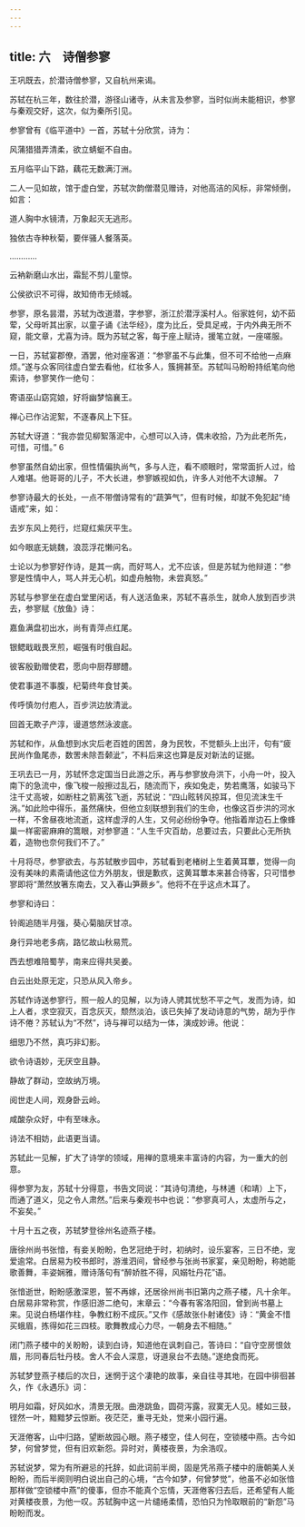```yaml
---
---
---
```

title: 六　诗僧参寥
---




王巩既去，於潜诗僧参寥，又自杭州来谒。

苏轼在杭三年，数往於潜，游径山诸寺，从未言及参寥，当时似尚未能相识，参寥与秦观交好，这次，似为秦所引见。

参寥曾有《临平道中》一首，苏轼十分欣赏，诗为：

风蒲猎猎弄清柔，欲立蜻蜓不自由。

五月临平山下路，藕花无数满汀洲。



二人一见如故，馆于虚白堂，苏轼次韵僧潜见赠诗，对他高洁的风标，非常倾倒，如言：

道人胸中水镜清，万象起灭无逃形。

独依古寺种秋菊，要伴骚人餐落英。

…………

云衲新磨山水出，霜髭不剪儿童惊。

公侯欲识不可得，故知倚市无倾城。



参寥，原名昙潜，苏轼为改道潜，字参寥，浙江於潜浮溪村人。俗家姓何，幼不茹荤，父母听其出家，以童子诵《法华经》，度为比丘，受具足戒，于内外典无所不窥，能文章，尤喜为诗。既为苏轼之客，每于座上赋诗，援笔立就，一座嗟服。

一日，苏轼宴郡僚，酒罢，他对座客道：“参寥虽不与此集，但不可不给他一点麻烦。”遂与众客同往虚白堂去看他，红妆多人，簇拥甚至。苏轼叫马盼盼持纸笔向他索诗，参寥笑作一绝句：

寄语巫山窈窕娘，好将幽梦恼襄王。

禅心已作沾泥絮，不逐春风上下狂。



苏轼大讶道：“我亦尝见柳絮落泥中，心想可以入诗，偶未收拾，乃为此老所先，可惜，可惜。” 6

参寥虽然自幼出家，但性情偏执尚气，多与人迕，看不顺眼时，常常面折人过，给人难堪。他哥哥的儿子，不大长进，参寥嫉视如仇，许多人对他不大谅解。 7

参寥诗最大的长处，一点不带僧诗常有的“蔬笋气”，但有时候，却就不免犯起“绮语戒”来，如：

去岁东风上苑行，烂窥红紫厌平生。

如今眼底无姚魏，浪蕊浮花懒问名。



士论以为参寥好作诗，是其一病，而好骂人，尤不应该，但是苏轼为他辩道：“参寥是性情中人，骂人并无心机，如虚舟触物，未尝真怒。”

苏轼与参寥坐在虚白堂里闲话，有人送活鱼来，苏轼不喜杀生，就命人放到百步洪去，参寥赋《放鱼》诗：

嘉鱼满盘初出水，尚有青萍点红尾。

银鳃戢戢畏烹煎，崛强有时俄自起。

彼客殷勤赠使君，愿向中厨荐醪醴。

使君事道不事腹，杞菊终年食甘美。

传呼慎勿付庖人，百步洪边放清泚。

回首无欺子产淳，谩道悠然泳波底。



苏轼和作，从鱼想到水灾后老百姓的困苦，身为民牧，不觉额头上出汗，句有“疲民尚作鱼尾赤，数罟未除吾颡泚”，不料后来这也算是反对新法的证据。

王巩去已一月，苏轼怀念定国当日此游之乐，再与参寥放舟洪下，小舟一叶，投入南下的急流中，像飞梭一般擦过乱石，随流而下，疾如兔走，势若鹰落，如骏马下注千丈高坡，如断柱之箭离弦飞逝，苏轼说：“四山眩转风掠耳，但见流沫生千涡。”如此险中得乐，虽然痛快，但他立刻联想到我们的生命，也像这百步洪的河水一样，不舍昼夜地流逝，这样虚浮的人生，又何必纷纷争夺。他指着岸边石上像蜂巢一样密密麻麻的篙眼，对参寥道：“人生千灾百劫，总要过去，只要此心无所执着，造物也奈何我们不了。”

十月将尽，参寥欲去，与苏轼散步园中，苏轼看到老楮树上生着黄耳蕈，觉得一向没有美味的素斋请他这位方外朋友，很是歉疚，这黄耳蕈本来甚合待客，只可惜参寥即将“萧然放箸东南去，又入春山笋蕨乡”。他将不在乎这点木耳了。

参寥和诗曰：

铃阁追随半月强，葵心菊脑厌甘凉。

身行异地老多病，路忆故山秋易荒。

西去想难陪蜀芋，南来应得共吴姜。

白云出处原无定，只恐从风入帝乡。



苏轼作诗送参寥行，照一般人的见解，以为诗人骋其忧愁不平之气，发而为诗，如上人者，求空寂灭，百念灰灭，颓然淡泊，该已失掉了发动诗意的气势，胡为乎作诗不倦？苏轼认为“不然”，诗与禅可以结为一体，演成妙谛。他说：

细思乃不然，真巧非幻影。

欲令诗语妙，无厌空且静。

静故了群动，空故纳万境。

阅世走人间，观身卧云岭。

咸酸杂众好，中有至味永。

诗法不相妨，此语更当请。



苏轼此一见解，扩大了诗学的领域，用禅的意境来丰富诗的内容，为一重大的创意。

得参寥为友，苏轼十分得意，书告文同说：“其诗句清绝，与林逋（和靖）上下，而通了道义，见之令人肃然。”后来与秦观书中也说：“参寥真可人，太虚所与之，不妄矣。”

十月十五之夜，苏轼梦登徐州名迹燕子楼。

唐徐州尚书张愔，有妾关盼盼，色艺冠绝于时，初纳时，设乐宴客，三日不绝，宠爱逾常。白居易为校书郎时，游淮泗间，曾经参与张尚书家宴，亲见盼盼，称她能歌善舞，丰姿娴雅，赠诗落句有“醉娇胜不得，风嫋牡丹花”语。

张愔逝世，盼盼感激深恩，誓不再嫁，还居徐州尚书旧第内之燕子楼，凡十余年。白居易非常称赏，作感旧游二绝句，末章云：“今春有客洛阳回，曾到尚书墓上来。见说白杨堪作柱，争教红粉不成灰。”又作《感故张仆射诸伎》诗：“黄金不惜买蛾眉，拣得如花三四枝。歌舞教成心力尽，一朝身去不相随。”

闭门燕子楼中的关盼盼，读到白诗，知道他在讽刺自己，答诗曰：“自守空房恨敛眉，形同春后牡丹枝。舍人不会人深意，讶道泉台不去随。”遂绝食而死。

苏轼梦登燕子楼后的次日，迷惘于这个凄艳的故事，亲自往寻其地，在园中徘徊甚久，作《永遇乐》词：

明月如霜，好风如水，清景无限。曲港跳鱼，圆荷泻露，寂寞无人见。緌如三鼓，铿然一叶，黯黯梦云惊断。夜茫茫，重寻无处，觉来小园行遍。

天涯倦客，山中归路，望断故园心眼。燕子楼空，佳人何在，空锁楼中燕。古今如梦，何曾梦觉，但有旧欢新怨。异时对，黄楼夜景，为余浩叹。



苏轼说梦，常为有所避忌的托辞，如此词前半阕，固是凭吊燕子楼中的唐朝美人关盼盼，而后半阕则明白说出自己的心境，“古今如梦，何曾梦觉”，他虽不必如张愔那样做“空锁楼中燕”的傻事，但亦不能真个忘情，天涯倦客归去后，还希望有人能对黄楼夜景，为他一叹。苏轼胸中这一片缱绻柔情，恐怕只为怜取眼前的“新怨”马盼盼而发。